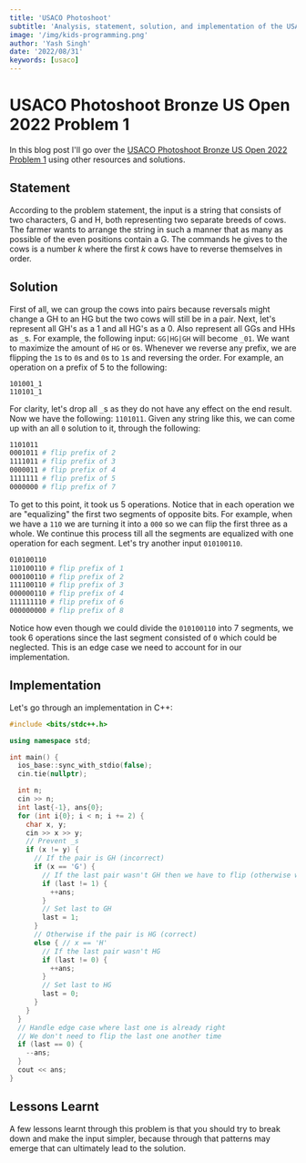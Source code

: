 ```yaml
---
title: 'USACO Photoshoot'
subtitle: 'Analysis, statement, solution, and implementation of the USACO US Open 2022 Bronze Problem 1, Photoshoot'
image: '/img/kids-programming.png'
author: 'Yash Singh'
date: '2022/08/31'
keywords: [usaco]
---
```


# USACO Photoshoot Bronze US Open 2022 Problem 1

In this blog post I'll go over the [USACO Photoshoot Bronze US Open 2022 Problem 1](http://usaco.org/index.php?page=viewproblem2&cpid=1227) using other resources and solutions.

## Statement

According to the problem statement, the input is a string that consists of two characters, G and H, both representing two separate breeds of cows. The farmer wants to arrange the string in such a manner that as many as possible of the even positions contain a G. The commands he gives to the cows is a number $k$ where the first $k$ cows have to reverse themselves in order.

## Solution

First of all, we can group the cows into pairs because reversals might change a GH to an HG but the two cows will still be in a pair. Next, let's represent all GH's as a 1 and all HG's as a 0. Also represent all GGs and HHs as `_`s. For example, the following input: `GG|HG|GH` will become `_01`. We want to maximize the amount of `HG` or `0`s. Whenever we reverse any prefix, we are flipping the `1`s to `0`s and `0`s to `1`s and reversing the order. For example, an operation on a prefix of 5 to the following:

```text
101001_1
110101_1
```

For clarity, let's drop all `_`s as they do not have any effect on the end result. Now we have the following: `1101011`. Given any string like this, we can come up with an all `0` solution to it, through the following:

```bash
1101011
0001011 # flip prefix of 2
1111011 # flip prefix of 3
0000011 # flip prefix of 4
1111111 # flip prefix of 5
0000000 # flip prefix of 7
```

To get to this point, it took us 5 operations. Notice that in each operation we are "equalizing" the first two segments of opposite bits. For example, when we have a `110` we are turning it into a `000` so we can flip the first three as a whole. We continue this process till all the segments are equalized with one operation for each segment. Let's try another input `010100110`.

```bash
010100110
110100110 # flip prefix of 1
000100110 # flip prefix of 2
111100110 # flip prefix of 3
000000110 # flip prefix of 4
111111110 # flip prefix of 6
000000000 # flip prefix of 8
```

Notice how even though we could divide the `010100110` into 7 segments, we took 6 operations since the last segment consisted of `0` which could be neglected. This is an edge case we need to account for in our implementation.

## Implementation

Let's go through an implementation in C++:

```cpp
#include <bits/stdc++.h>

using namespace std;

int main() {
  ios_base::sync_with_stdio(false);
  cin.tie(nullptr);

  int n;
  cin >> n;
  int last{-1}, ans{0};
  for (int i{0}; i < n; i += 2) {
    char x, y;
    cin >> x >> y;
    // Prevent _s
    if (x != y) {
      // If the pair is GH (incorrect)
      if (x == 'G') {
        // If the last pair wasn't GH then we have to flip (otherwise we can group)
        if (last != 1) {
          ++ans;
        }
        // Set last to GH
        last = 1;
      }
      // Otherwise if the pair is HG (correct)
      else { // x == 'H'
        // If the last pair wasn't HG
        if (last != 0) {
          ++ans;
        }
        // Set last to HG
        last = 0;
      }
    }
  }
  // Handle edge case where last one is already right
  // We don't need to flip the last one another time
  if (last == 0) {
    --ans;
  }
  cout << ans;
}
```

## Lessons Learnt

A few lessons learnt through this problem is that you should try to break down and make the input simpler, because through that patterns may emerge that can ultimately lead to the solution.
